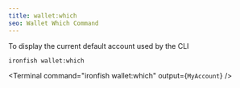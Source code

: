 ```yaml
---
title: wallet:which
seo: Wallet Which Command
---
```


To display the current default account used by the CLI

```sh
ironfish wallet:which
```

<Terminal command="ironfish wallet:which"
  output={`
MyAccount
  `}
/>
